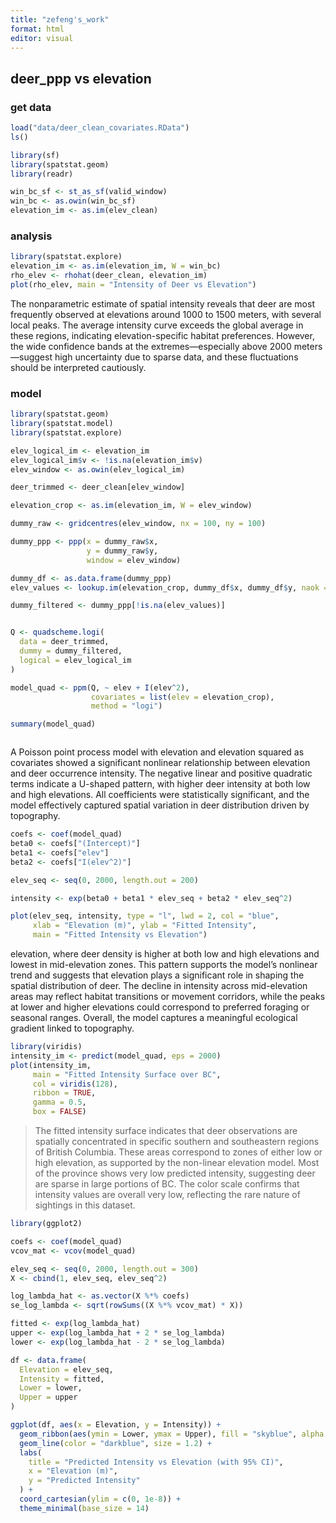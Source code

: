 ```yaml
---
title: "zefeng's_work"
format: html
editor: visual
---
```


## deer_ppp vs elevation

### get data

```r
load("data/deer_clean_covariates.RData")
ls()
```

```r
library(sf)
library(spatstat.geom)
library(readr)

win_bc_sf <- st_as_sf(valid_window)
win_bc <- as.owin(win_bc_sf)
elevation_im <- as.im(elev_clean)
```

### analysis

```r
library(spatstat.explore)
elevation_im <- as.im(elevation_im, W = win_bc)
rho_elev <- rhohat(deer_clean, elevation_im)
plot(rho_elev, main = "Intensity of Deer vs Elevation")
```

The nonparametric estimate of spatial intensity reveals that deer are most frequently observed at elevations around 1000 to 1500 meters, with several local peaks. The average intensity curve exceeds the global average in these regions, indicating elevation-specific habitat preferences. However, the wide confidence bands at the extremes—especially above 2000 meters—suggest high uncertainty due to sparse data, and these fluctuations should be interpreted cautiously.

### model

```r
library(spatstat.geom)
library(spatstat.model)
library(spatstat.explore)  

elev_logical_im <- elevation_im
elev_logical_im$v <- !is.na(elevation_im$v)
elev_window <- as.owin(elev_logical_im)

deer_trimmed <- deer_clean[elev_window]

elevation_crop <- as.im(elevation_im, W = elev_window)

dummy_raw <- gridcentres(elev_window, nx = 100, ny = 100)

dummy_ppp <- ppp(x = dummy_raw$x,
                 y = dummy_raw$y,
                 window = elev_window)

dummy_df <- as.data.frame(dummy_ppp)
elev_values <- lookup.im(elevation_crop, dummy_df$x, dummy_df$y, naok = TRUE)

dummy_filtered <- dummy_ppp[!is.na(elev_values)]


Q <- quadscheme.logi(
  data = deer_trimmed,
  dummy = dummy_filtered,
  logical = elev_logical_im
)

model_quad <- ppm(Q, ~ elev + I(elev^2), 
                  covariates = list(elev = elevation_crop),
                  method = "logi")

summary(model_quad)



```

A Poisson point process model with elevation and elevation squared as covariates showed a significant nonlinear relationship between elevation and deer occurrence intensity. The negative linear and positive quadratic terms indicate a U-shaped pattern, with higher deer intensity at both low and high elevations. All coefficients were statistically significant, and the model effectively captured spatial variation in deer distribution driven by topography.

```r
coefs <- coef(model_quad)
beta0 <- coefs["(Intercept)"]
beta1 <- coefs["elev"]
beta2 <- coefs["I(elev^2)"]

elev_seq <- seq(0, 2000, length.out = 200)

intensity <- exp(beta0 + beta1 * elev_seq + beta2 * elev_seq^2)

plot(elev_seq, intensity, type = "l", lwd = 2, col = "blue",
     xlab = "Elevation (m)", ylab = "Fitted Intensity",
     main = "Fitted Intensity vs Elevation")
```

elevation, where deer density is higher at both low and high elevations and lowest in mid-elevation zones. This pattern supports the model's nonlinear trend and suggests that elevation plays a significant role in shaping the spatial distribution of deer. The decline in intensity across mid-elevation areas may reflect habitat transitions or movement corridors, while the peaks at lower and higher elevations could correspond to preferred foraging or seasonal ranges. Overall, the model captures a meaningful ecological gradient linked to topography.

```r
library(viridis)
intensity_im <- predict(model_quad, eps = 2000)
plot(intensity_im,
     main = "Fitted Intensity Surface over BC",
     col = viridis(128),
     ribbon = TRUE,
     gamma = 0.5,   
     box = FALSE)

```

> The fitted intensity surface indicates that deer observations are spatially concentrated in specific southern and southeastern regions of British Columbia. These areas correspond to zones of either low or high elevation, as supported by the non-linear elevation model. Most of the province shows very low predicted intensity, suggesting deer are sparse in large portions of BC. The color scale confirms that intensity values are overall very low, reflecting the rare nature of sightings in this dataset.

```r
library(ggplot2)

coefs <- coef(model_quad)
vcov_mat <- vcov(model_quad)

elev_seq <- seq(0, 2000, length.out = 300)
X <- cbind(1, elev_seq, elev_seq^2)

log_lambda_hat <- as.vector(X %*% coefs)
se_log_lambda <- sqrt(rowSums((X %*% vcov_mat) * X))

fitted <- exp(log_lambda_hat)
upper <- exp(log_lambda_hat + 2 * se_log_lambda)
lower <- exp(log_lambda_hat - 2 * se_log_lambda)

df <- data.frame(
  Elevation = elev_seq,
  Intensity = fitted,
  Lower = lower,
  Upper = upper
)

ggplot(df, aes(x = Elevation, y = Intensity)) +
  geom_ribbon(aes(ymin = Lower, ymax = Upper), fill = "skyblue", alpha = 0.3) +
  geom_line(color = "darkblue", size = 1.2) +
  labs(
    title = "Predicted Intensity vs Elevation (with 95% CI)",
    x = "Elevation (m)",
    y = "Predicted Intensity"
  ) +
  coord_cartesian(ylim = c(0, 1e-8)) +
  theme_minimal(base_size = 14)

```
